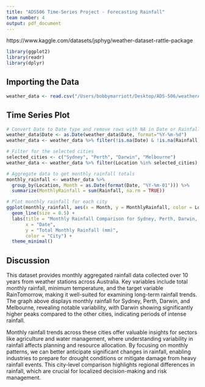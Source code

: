 ```yaml
---
title: "ADS506 Time-Series Project - Forecasting Rainfall"
team number: 4
output: pdf_document
---
```


https://www.kaggle.com/datasets/jsphyg/weather-dataset-rattle-package

\newpage

```r
library(ggplot2)
library(readr)
library(dplyr)
```

## Importing the Data

```r
weather_data <- read.csv("/Users/bobbymarriott/Desktop/ADS-506/weatherAUS.csv")
```

## Time Series Plot

```r
# Convert Date to Date type and remove rows with NA in Date or Rainfall
weather_data$Date <- as.Date(weather_data$Date, format="%Y-%m-%d")
weather_data <- weather_data %>% filter(!is.na(Date) & !is.na(Rainfall))

# Filter for the selected cities
selected_cities <- c("Sydney", "Perth", "Darwin", "Melbourne")
weather_data <- weather_data %>% filter(Location %in% selected_cities)

# Aggregate data to get monthly rainfall totals
monthly_rainfall <- weather_data %>%
  group_by(Location, Month = as.Date(format(Date, "%Y-%m-01"))) %>%
  summarize(MonthlyRainfall = sum(Rainfall, na.rm = TRUE))

# Plot monthly rainfall for each city
ggplot(monthly_rainfall, aes(x = Month, y = MonthlyRainfall, color = Location)) +
  geom_line(size = 0.5) +
  labs(title = "Monthly Rainfall Comparison for Sydney, Perth, Darwin, and Melbourne",
       x = "Date",
       y = "Total Monthly Rainfall (mm)",
       color = "City") +
  theme_minimal()
```

## Discussion

This dataset provides monthly aggregated rainfall data collected over 10 years from weather stations across Australia. Key variables include total monthly rainfall, minimum temperature, and the target variable RainTomorrow, making it well-suited for examining long-term rainfall trends. The graph above displays monthly rainfall for Sydney, Perth, Darwin, and Melbourne, revealing notable variability, with Darwin showing significantly higher peaks compared to the other cities, indicating periods of intense rainfall.

Monthly rainfall trends across these cities offer valuable insights for sectors like agriculture and water management, where understanding variability in rainfall affects planning and resource allocation. By focusing on monthly patterns, we can better anticipate significant changes in rainfall, enabling industries to prepare for drought conditions or mitigate damage from heavy rainfall events. This city-level comparison highlights regional differences in rainfall, which are crucial for localized decision-making and risk management. 